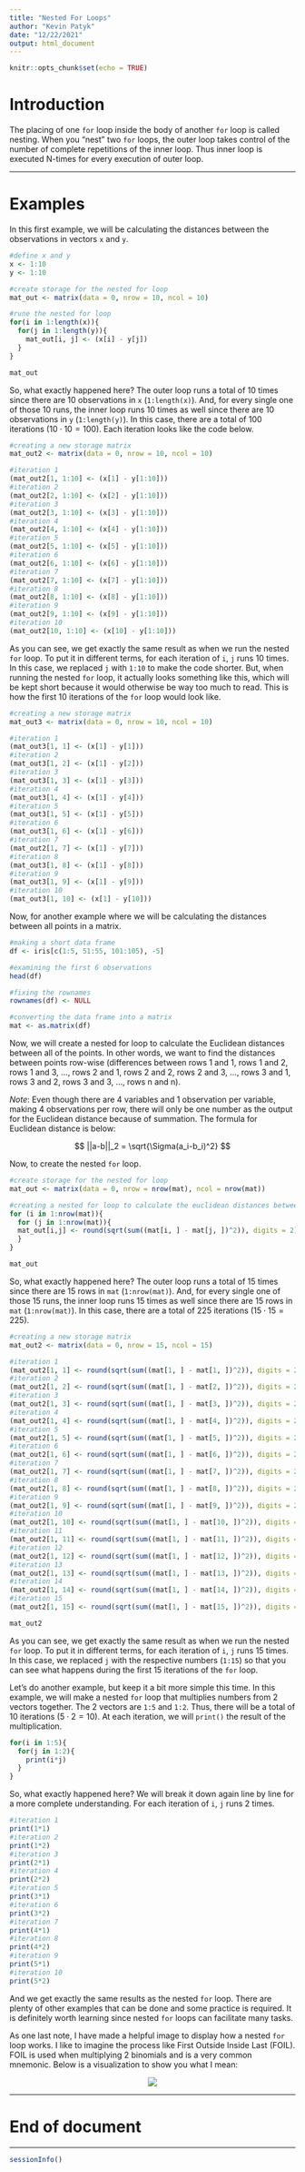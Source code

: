 ```yaml
---
title: "Nested For Loops"
author: "Kevin Patyk"
date: "12/22/2021"
output: html_document
---
```


```r
knitr::opts_chunk$set(echo = TRUE)
```

# Introduction

The placing of one `for` loop inside the body of another `for` loop is called nesting. When you “nest” two `for` loops, the outer loop takes control of the number of complete repetitions of the inner loop. Thus inner loop is executed N-times for every execution of outer loop.

-----

# Examples

In this first example, we will be calculating the distances between the observations in vectors `x` and `y`.
```r
#define x and y
x <- 1:10
y <- 1:10

#create storage for the nested for loop
mat_out <- matrix(data = 0, nrow = 10, ncol = 10)

#rune the nested for loop 
for(i in 1:length(x)){
  for(j in 1:length(y)){
    mat_out[i, j] <- (x[i] - y[j])
  }
}

mat_out
```

So, what exactly happened here? The outer loop runs a total of 10 times since there are 10 observations in `x` (`1:length(x)`). And, for every single one of those 10 runs, the inner loop runs 10 times as well since there are 10 observations in `y` (`1:length(y)`). In this case, there are a total of 100 iterations ($10 \cdot 10 = 100$). Each iteration looks like the code below.
```r
#creating a new storage matrix
mat_out2 <- matrix(data = 0, nrow = 10, ncol = 10)

#iteration 1
(mat_out2[1, 1:10] <- (x[1] - y[1:10]))
#iteration 2
(mat_out2[2, 1:10] <- (x[2] - y[1:10]))
#iteration 3
(mat_out2[3, 1:10] <- (x[3] - y[1:10]))
#iteration 4
(mat_out2[4, 1:10] <- (x[4] - y[1:10]))
#iteration 5
(mat_out2[5, 1:10] <- (x[5] - y[1:10]))
#iteration 6
(mat_out2[6, 1:10] <- (x[6] - y[1:10]))
#iteration 7
(mat_out2[7, 1:10] <- (x[7] - y[1:10]))
#iteration 8
(mat_out2[8, 1:10] <- (x[8] - y[1:10]))
#iteration 9
(mat_out2[9, 1:10] <- (x[9] - y[1:10]))
#iteration 10
(mat_out2[10, 1:10] <- (x[10] - y[1:10]))
```

As you can see, we get exactly the same result as when we run the nested `for` loop. To put it in different terms, for each iteration of `i`, `j` runs 10 times. In this case, we replaced `j` with `1:10` to make the code shorter. But, when running the nested `for` loop, it actually looks something like this, which will be kept short because it would otherwise be way too much to read. This is how the first 10 iterations of the `for` loop would look like. 
```r
#creating a new storage matrix
mat_out3 <- matrix(data = 0, nrow = 10, ncol = 10)

#iteration 1
(mat_out3[1, 1] <- (x[1] - y[1]))
#iteration 2
(mat_out3[1, 2] <- (x[1] - y[2]))
#iteration 3
(mat_out3[1, 3] <- (x[1] - y[3]))
#iteration 4
(mat_out3[1, 4] <- (x[1] - y[4]))
#iteration 5
(mat_out3[1, 5] <- (x[1] - y[5]))
#iteration 6
(mat_out3[1, 6] <- (x[1] - y[6]))
#iteration 7
(mat_out2[1, 7] <- (x[1] - y[7]))
#iteration 8
(mat_out3[1, 8] <- (x[1] - y[8]))
#iteration 9
(mat_out3[1, 9] <- (x[1] - y[9]))
#iteration 10
(mat_out3[1, 10] <- (x[1] - y[10]))
```

Now, for another example where we will be calculating the distances between all points in a matrix.
```r
#making a short data frame
df <- iris[c(1:5, 51:55, 101:105), -5]

#examining the first 6 observations
head(df)

#fixing the rownames
rownames(df) <- NULL

#converting the data frame into a matrix
mat <- as.matrix(df)
```

Now, we will create a nested for loop to calculate the Euclidean distances between all of the points. In other words, we want to find the distances between points row-wise (differences between rows 1 and 1, rows 1 and 2, rows 1 and 3, ..., rows 2 and 1, rows 2 and 2, rows 2 and 3, ..., rows 3 and 1, rows 3 and 2, rows 3 and 3, ..., rows n and n).

*Note*: Even though there are 4 variables and 1 observation per variable, making 4 observations per row, there will only be one number as the output for the Euclidean distance because of summation. The formula for Euclidean distance is below:

$$ ||a-b||_2 = \sqrt{\Sigma(a_i-b_i)^2} $$

Now, to create the nested `for` loop. 
```r
#create storage for the nested for loop
mat_out <- matrix(data = 0, nrow = nrow(mat), ncol = nrow(mat))

#creating a nested for loop to calculate the euclidean distances between all points 
for (i in 1:nrow(mat)){ 
  for (j in 1:nrow(mat)){ 
  mat_out[i,j] <- round(sqrt(sum((mat[i, ] - mat[j, ])^2)), digits = 2)
  }
}

mat_out
```

So, what exactly happened here? The outer loop runs a total of 15 times since there are 15 rows in `mat` (`1:nrow(mat)`). And, for every single one of those 15 runs, the inner loop runs 15 times as well since there are 15 rows in `mat` (`1:nrow(mat)`). In this case, there are a total of 225 iterations ($15 \cdot 15 = 225$).
```r
#creating a new storage matrix
mat_out2 <- matrix(data = 0, nrow = 15, ncol = 15)

#iteration 1
(mat_out2[1, 1] <- round(sqrt(sum((mat[1, ] - mat[1, ])^2)), digits = 2))
#iteration 2
(mat_out2[1, 2] <- round(sqrt(sum((mat[1, ] - mat[2, ])^2)), digits = 2))
#iteration 3
(mat_out2[1, 3] <- round(sqrt(sum((mat[1, ] - mat[3, ])^2)), digits = 2))
#iteration 4
(mat_out2[1, 4] <- round(sqrt(sum((mat[1, ] - mat[4, ])^2)), digits = 2))
#iteration 5
(mat_out2[1, 5] <- round(sqrt(sum((mat[1, ] - mat[5, ])^2)), digits = 2))
#iteration 6
(mat_out2[1, 6] <- round(sqrt(sum((mat[1, ] - mat[6, ])^2)), digits = 2))
#iteration 7
(mat_out2[1, 7] <- round(sqrt(sum((mat[1, ] - mat[7, ])^2)), digits = 2))
#iteration 8
(mat_out2[1, 8] <- round(sqrt(sum((mat[1, ] - mat[8, ])^2)), digits = 2))
#iteration 9
(mat_out2[1, 9] <- round(sqrt(sum((mat[1, ] - mat[9, ])^2)), digits = 2))
#iteration 10
(mat_out2[1, 10] <- round(sqrt(sum((mat[1, ] - mat[10, ])^2)), digits = 2))
#iteration 11
(mat_out2[1, 11] <- round(sqrt(sum((mat[1, ] - mat[11, ])^2)), digits = 2))
#iteration 12
(mat_out2[1, 12] <- round(sqrt(sum((mat[1, ] - mat[12, ])^2)), digits = 2))
#iteration 13
(mat_out2[1, 13] <- round(sqrt(sum((mat[1, ] - mat[13, ])^2)), digits = 2))
#iteration 14
(mat_out2[1, 14] <- round(sqrt(sum((mat[1, ] - mat[14, ])^2)), digits = 2))
#iteration 15
(mat_out2[1, 15] <- round(sqrt(sum((mat[1, ] - mat[15, ])^2)), digits = 2))

mat_out2
```

As you can see, we get exactly the same result as when we run the nested `for` loop. To put it in different terms, for each iteration of `i`, `j` runs 15 times. In this case, we replaced `j` with the respective numbers (`1:15`) so that you can see what happens during the first 15 iterations of the `for` loop. 

Let's do another example, but keep it a bit more simple this time. In this example, we will make a nested `for` loop that multiplies numbers from 2 vectors together. The 2 vectors are `1:5` and `1:2`. Thus, there will be a total of 10 iterations ($5 \cdot 2 = 10$). At each iteration, we will `print()` the result of the multiplication. 
```r
for(i in 1:5){
  for(j in 1:2){
    print(i*j)
  }
}
```

So, what exactly happened here? We will break it down again line by line for a more complete understanding. For each iteration of `i`, `j` runs 2 times. 
```r
#iteration 1
print(1*1)
#iteration 2
print(1*2)
#iteration 3
print(2*1)
#iteration 4
print(2*2)
#iteration 5
print(3*1)
#iteration 6
print(3*2)
#iteration 7
print(4*1)
#iteration 8
print(4*2)
#iteration 9
print(5*1)
#iteration 10
print(5*2)
```

And we get exactly the same results as the nested `for` loop. There are plenty of other examples that can be done and some practice is required. It is definitely worth learning since nested `for` loops can facilitate many tasks. 

As one last note, I have made a helpful image to display how a nested `for` loop works. I like to imagine the process like First Outside Inside Last (FOIL). FOIL is used when multiplying 2 binomials and is a very common mnemonic. Below is a visualization to show you what I mean:

<p align="center">
![](C:/Users/onef0/Desktop/UU/Independent Projects/Nested For Loops/Images/Nested_Visualized.PNG)
</p>

-----

# End of document

-----

```r
sessionInfo()
```

